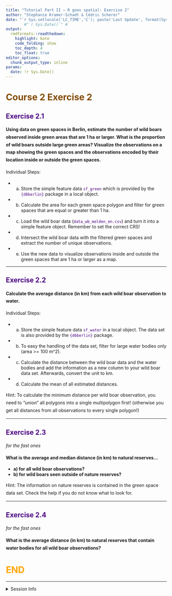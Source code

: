 ```yaml
---
title: "Tutorial Part II — R goes spatial: Exercise 2"
author: "Stephanie Kramer-Schadt & Cédric Scherer"
date: "`r Sys.setlocale('LC_TIME','C'); paste('Last Update', format(Sys.time(), '%B %e, %Y')) `" 
        #"`r Sys.Date()`" # 
output:
  rmdformats::readthedown:
    highlight: kate
    code_folding: show
    toc_depth: 4
    toc_float: true
editor_options:
  chunk_output_type: inline
params:
  date: !r Sys.Date()
---
```


<style>
h1 {
  color: Orange ;
}
h2, h3, h4, h5, h6, legend {
  color: Indigo ;
}
p {
  line-height:170%;
}
#sidebar h2 {
  background-color: Indigo;
}
code {
  color: Indigo ;
}
.exercise {
  color: #824b00;
}
</style>

# <span class='exercise'> Course 2 Exercise 2</span>

## Exercise 2.1

**Using data on green spaces in Berlin, estimate the number of wild boars observed inside green areas that are 1 ha or larger. What is the proportion of wild boars outside large green areas? Visualize the observations on a map showing the green spaces and the observations encoded by their location inside or outside the green spaces.**

Individual Steps:

* a. Store the simple feature data `sf_green` which is provided by the `{d6berlin}` package in a local object.
* b. Calculate the area for each green space polygon and filter for green spaces that are equal or greater than 1 ha.
* c. Load the wild boar data (`data_wb_melden_en.csv`) and turn it into a simple feature object. Remember to set the correct CRS!
* d. Intersect the wild boar data with the filtered green spaces and extract the number of unique observations.
* e. Use the new data to visualize observations inside and outside the green spaces that are 1 ha or larger as a map.

---

## Exercise 2.2

**Calculate the average distance (in km) from each wild boar observation to water.**

Individual Steps:

* a. Store the simple feature data `sf_water` in a local object. The data set is also provided by the `{d6berlin}` package.
* b. To easy the handling of the data set, filter for large water bodies only (area >= 100 m^2).
* c. Calculate the distance between the wild boar data and the water bodies and add the information as a new column to your wild boar data set. Afterwards, convert the unit to km. 
* d. Calculate the mean of all estimated distances. 

Hint: To calculate the minimum distance per wild boar observation, you need to "union" all polygons into a single multipolygon first! (otherwise you get all distances from all observations to every single polygon!)

---

## Exercise 2.3

*for the fast ones*

**What is the average and median distance (in km) to natural reserves...**  

* **a) for all wild boar observations?**  
* **b) for wild boars seen outside of nature reserves?**  

Hint: The information on nature reserves is contained in the green space data set. Check the help if you do not know what to look for.

---

## Exercise 2.4

*for the fast ones*

**What is the average distance (in km) to natural reserves that contain water bodies for all wild boar observations?**  

# END

---

<details><summary>Session Info</summary>

```r
Sys.time()
sessionInfo()
```

</details>
